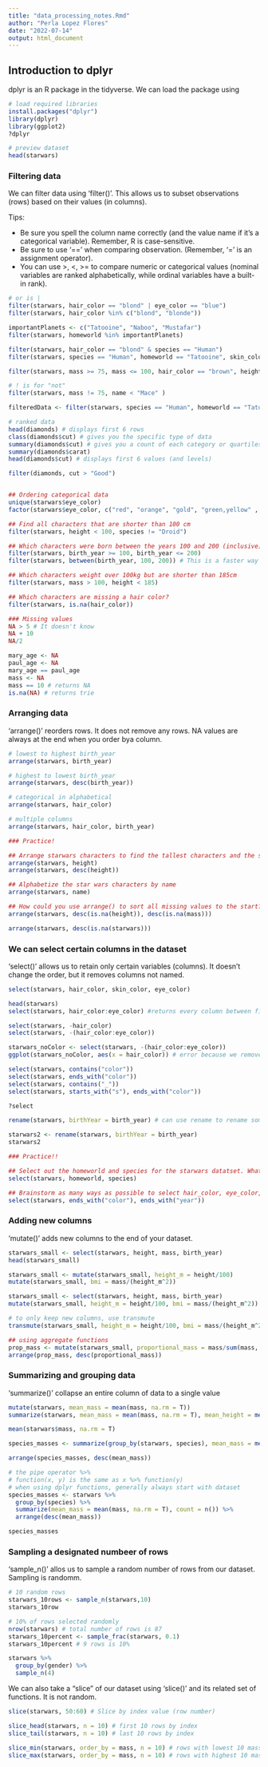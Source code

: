 ```yaml
---
title: "data_processing_notes.Rmd"
author: "Perla Lopez Flores"
date: "2022-07-14"
output: html_document
---
```

## Introduction to dplyr

dplyr is an R package in the tidyverse. We can load the package using

```r

# load required libraries
install.packages("dplyr")
library(dplyr)
library(ggplot2)
?dplyr

# preview dataset
head(starwars)

```

### Filtering data 
We can filter data using  'filter()'. This allows us to subset observations (rows) based on their values (in columns).

Tips:

  * Be sure you spell the column name correctly (and the value name if it's a categorical variable). Remember, R is case-sensitive.
  * Be sure to use '==' when comparing observation. (Remember, '=' is an assignment operator).
  * You can use >, <, >= to compare numeric or categorical values (nominal variables are ranked alphabetically, while ordinal variables have a built-in rank).

```r

# or is |
filter(starwars, hair_color == "blond" | eye_color == "blue")
filter(starwars, hair_color %in% c("blond", "blonde"))

importantPlanets <- c("Tatooine", "Naboo", "Mustafar")
filter(starwars, homeworld %in% importantPlanets)

filter(starwars, hair_color == "blond" & species == "Human")
filter(starwars, species == "Human", homeworld == "Tatooine", skin_color == "fair")

filter(starwars, mass >= 75, mass <= 100, hair_color == "brown", height > 170)

# ! is for "not"
filter(starwars, mass != 75, name < "Mace" )

filteredData <- filter(starwars, species == "Human", homeworld == "Tatooine", skin_color == "fair")

# ranked data
head(diamonds) # displays first 6 rows
class(diamonds$cut) # gives you the specific type of data
summary(diamonds$cut) # gives you a count of each category or quartiles & summary statistics if numeric
summary(diamonds$carat)
head(diamonds$cut) # displays first 6 values (and levels)

filter(diamonds, cut > "Good")


## Ordering categorical data
unique(starwars$eye_color)
factor(starwars$eye_color, c("red", "orange", "gold", "green,yellow" , "blue", "black", ordered = T))

## Find all characters that are shorter than 100 cm
filter(starwars, height < 100, species != "Droid")

## Which characters were born between the years 100 and 200 (inclusive)
filter(starwars, birth_year >= 100, birth_year <= 200)
filter(starwars, between(birth_year, 100, 200)) # This is a faster way of looking for data in between numbers

## Which characters weight over 100kg but are shorter than 185cm
filter(starwars, mass > 100, height < 185)

## Which characters are missing a hair color?
filter(starwars, is.na(hair_color))

### Missing values
NA > 5 # It doesn't know
NA + 10
NA/2

mary_age <- NA
paul_age <- NA
mary_age == paul_age
mass <- NA
mass == 10 # returns NA
is.na(NA) # returns trie

```
### Arranging data
'arrange()' reorders rows. It does not remove any rows.
NA values are always at the end when you order bya column.
```r

# lowest to highest birth_year
arrange(starwars, birth_year)

# highest to lowest birth_year
arrange(starwars, desc(birth_year))

# categorical in alphabetical
arrange(starwars, hair_color)

# multiple columns
arrange(starwars, hair_color, birth_year)

### Practice!

## Arrange starwars characters to find the tallest characters and the shortest characters
arrange(starwars, height)
arrange(starwars, desc(height))

## Alphabetize the star wars characters by name
arrange(starwars, name)

## How could you use arrange() to sort all missing values to the start?
arrange(starwars, desc(is.na(height)), desc(is.na(mass)))

arrange(starwars, desc(is.na(starwars)))

```

### We can select certain columns in the dataset

'select()' allows us to retain only certain variables (columns).
It doesn't change the order, but it removes columns not named.

```r

select(starwars, hair_color, skin_color, eye_color)

head(starwars)
select(starwars, hair_color:eye_color) #returns every column between first:last

select(starwars, -hair_color)
select(starwars, -(hair_color:eye_color))

starwars_noColor <- select(starwars, -(hair_color:eye_color))
ggplot(starwars_noColor, aes(x = hair_color)) # error because we removed it

select(starwars, contains("color"))
select(starwars, ends_with("color"))
select(starwars, contains("_"))
select(starwars, starts_with("s"), ends_with("color"))

?select

rename(starwars, birthYear = birth_year) # can use rename to rename some of the columns, new -> old

starwars2 <- rename(starwars, birthYear = birth_year)
starwars2

### Practice!!

## Select out the homeworld and species for the starwars datatset. What question might this subset of variables help answer?
select(starwars, homeworld, species)

## Brainstorm as many ways as possible to select hair_color, eye_color, skin_color, and birth_year
select(starwars, ends_with("color"), ends_with("year"))

```

### Adding new columns
'mutate()' adds new columns to the end of your dataset.

```r

starwars_small <- select(starwars, height, mass, birth_year)
head(starwars_small)

starwars_small <- mutate(starwars_small, height_m = height/100)
mutate(starwars_small, bmi = mass/(height_m^2))

starwars_small <- select(starwars, height, mass, birth_year)
mutate(starwars_small, height_m = height/100, bmi = mass/(height_m^2))

# to only keep new columns, use transmute
transmute(starwars_small, height_m = height/100, bmi = mass/(height_m^2))

## using aggregate functions
prop_mass <- mutate(starwars_small, proportional_mass = mass/sum(mass, na.rm = T))
arrange(prop_mass, desc(proportional_mass))

```

### Summarizing and grouping data

'summarize()' collapse an entire column of data to a single value

```r

mutate(starwars, mean_mass = mean(mass, na.rm = T))
summarize(starwars, mean_mass = mean(mass, na.rm = T), mean_height = mean(height, na.rm = T))

mean(starwars$mass, na.rm = T)

species_masses <- summarize(group_by(starwars, species), mean_mass = mean(mass, na.rm = T), count = n()) # n returns the number of values in each species

arrange(species_masses, desc(mean_mass))

# the pipe operator %>%
# function(x, y) is the same as x %>% function(y)
# when using dplyr functions, generally always start with dataset
species_masses <- starwars %>% 
  group_by(species) %>%
  summarize(mean_mass = mean(mass, na.rm = T), count = n()) %>%
  arrange(desc(mean_mass))

species_masses

```

### Sampling a designated numbeer of rows
'sample_n()' allos us to sample a random number of rows from our dataset. Sampling is randomm.

```r

# 10 random rows
starwars_10rows <- sample_n(starwars,10)
starwars_10row

# 10% of rows selected randomly
nrow(starwars) # total number of rows is 87
starwars_10percent <- sample_frac(starwars, 0.1)
starwars_10percent # 9 rows is 10%

starwars %>%
  group_by(gender) %>%
  sample_n(4)

```

We can also take a "slice" of our dataset using 'slice()' and its related set of functions. It is not random.

```r

slice(starwars, 50:60) # Slice by index value (row number)

slice_head(starwars, n = 10) # first 10 rows by index
slice_tail(starwars, n = 10) # last 10 rows by index

slice_min(starwars, order_by = mass, n = 10) # rows with lowest 10 masses
slice_max(starwars, order_by = mass, n = 10) # rows with highest 10 masses

```


